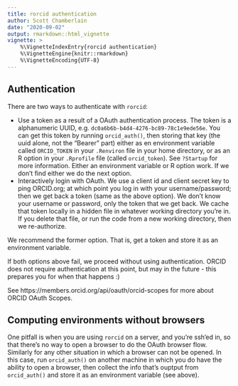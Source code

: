 ```yaml
---
title: rorcid authentication
author: Scott Chamberlain
date: "2020-09-02"
output: rmarkdown::html_vignette
vignette: >
    %\VignetteIndexEntry{rorcid authentication}
    %\VignetteEngine{knitr::rmarkdown}
    %\VignetteEncoding{UTF-8}
---
```


## Authentication

There are two ways to authenticate with `rorcid`:

- Use a token as a result of a OAuth authentication process. The token
is a alphanumeric UUID, e.g. `dc0a6b6b-b4d4-4276-bc89-78c1e9ede56e`. You
can get this token by running `orcid_auth()`, then storing that key
(the uuid alone, not the "Bearer " part) either as en environment
variable called `ORCID_TOKEN` in your `.Renviron` file in your home directory,
or as an R option in your `.Rprofile` file (called `orcid_token`).
See `?Startup` for more information.
Either an environment variable or R option work. If we don't find
either we do the next option.
- Interactively login with OAuth. We use a client id and client secret 
key to ping ORCID.org; at which point you log in with your username/password; 
then we get back a token (same as the above option). We don't know your 
username or password, only the token that we get back. We cache that 
token locally in a hidden file in whatever working directory you're in. 
If you delete that file, or run the code from a new working directory, 
then we re-authorize.

We recommend the former option. That is, get a token and store it as an
environment variable.

If both options above fail, we proceed without using authentication.
ORCID does not require authentication at this point, but may in the future -
this prepares you for when that happens :)

See https://members.orcid.org/api/oauth/orcid-scopes for more about ORCID 
OAuth Scopes.

## Computing environments without browsers

One pitfall is when you are using `rorcid` on a server, and you're ssh'ed
in, so that there's no way to open a browser to do the OAuth browser
flow. Similarly for any other situation in which a browser can not be
opened. In this case, run `orcid_auth()` on another machine in which you do
have the ability to open a browser, then collect the info that's ouptput
from `orcid_auth()` and store it as an environment variable (see above).
